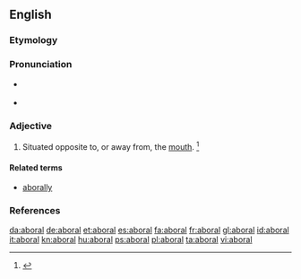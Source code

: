 ==English==

===Etymology===
{{prefix|ab|oral|t1=away from|t2=the mouth}}

===Pronunciation===
* {{a|RP}} {{IPA|/æbˈɔːɹ.l̩/}}
* {{a|US}} {{IPA|/æbˈɔɹ.l̩/}}

===Adjective===
{{en-adj}}

# {{context|zoology|lang=en}} Situated opposite to, or away from, the [[mouth]]. {{defdate|First attested in the mid 19<sup>th</sup> century.}}<ref>{{reference-book | last =| first = | authorlink =  | coauthors =  | editor =Brown, Lesley  | others =  | title = The Shorter Oxford English Dictionary | origdate =  | origyear = 1933| origmonth =  | url =  | format =  | accessdate =  | accessyear =  | accessmonth =  | edition = 5th | date =  | year =2003| month =  | publisher =Oxford University Press  | location =Oxford, UK | language =  | id =  | doi = | isbn =978-0-19-860575-7 | lccn = | ol = | pages =6| chapter =  | chapterurl =  | quote =}}</ref>

====Related terms====
* [[aborally]]

===References===
<references/>

[[da:aboral]]
[[de:aboral]]
[[et:aboral]]
[[es:aboral]]
[[fa:aboral]]
[[fr:aboral]]
[[gl:aboral]]
[[id:aboral]]
[[it:aboral]]
[[kn:aboral]]
[[hu:aboral]]
[[ps:aboral]]
[[pl:aboral]]
[[ta:aboral]]
[[vi:aboral]]